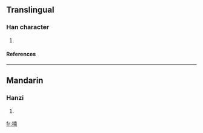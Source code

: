==Translingual==
===Han character===
{{Han char|rn=64|rad=手|as=09|sn=12|four=5402<sub>7</sub>|canj=手十月十 (QJBJ)}}
# {{defn|Han|sort=手09}}
====References====
{{Han ref|kx=0441.050|dkj=12327|dj=0792.010|hdz=31913.010|uh=63C7|ud=25543|bh=D96B|bd=55659}}
----
==Mandarin==
===Hanzi===
{{cmn-hanzi|pin=[[nǎn]] (nan3)|wg=nan<sup>3</sup>}}
# {{defn|Mandarin}}

[[fr:揇]]
